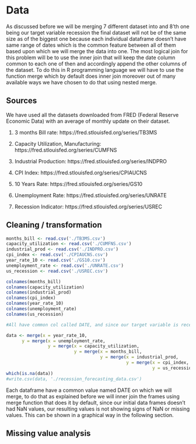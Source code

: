 # Data 
As discussed before we will be merging 7 different dataset into and 8'th one being our target variable recession the final dataset will not be of the same size as of the biggest one because each individual dataframe doesn't have same range of dates which is the common feature between all of them based upon which we will merge the data into one. The most logical join for this problem will be to use the inner join that will keep the date column common to each one of then and accordingly append the other columns of the dataset. To do this in R programming language we will have to use the function merge which by default does inner join moreover out of many available ways we have chosen to do that using nested merge.

## Sources
We have used all the datasets downloaded from FRED (Federal Reserve Economic Data) with an average of monthly update on their dataset. 

1. 3 months Bill rate: https://fred.stlouisfed.org/series/TB3MS

2. Capacity Utilization, Manufacturing: https://fred.stlouisfed.org/series/CUMFNS

3. Industrial Production: https://fred.stlouisfed.org/series/INDPRO

4. CPI Index: https://fred.stlouisfed.org/series/CPIAUCNS

5. 10 Years Rate: https://fred.stlouisfed.org/series/GS10

6. Unemployment Rate: https://fred.stlouisfed.org/series/UNRATE

7. Recession Indicator: https://fred.stlouisfed.org/series/USREC

## Cleaning / transformation
```r
months_bill <- read.csv('./TB3MS.csv')
capacity_utilization <- read.csv('./CUMFNS.csv')
industrial_prod <- read.csv('./INDPRO.csv')
cpi_index <- read.csv('./CPIAUCNS.csv')
year_rate_10 <- read.csv('./GS10.csv')
unemployment_rate <- read.csv('./UNRATE.csv')
us_recession <- read.csv('./USREC.csv')

colnames(months_bill)
colnames(capacity_utilization)
colnames(industrial_prod)
colnames(cpi_index)
colnames(year_rate_10)
colnames(unemployment_rate)
colnames(us_recession)

#All have common col called DATE, and since our target variable is recession we have to get data filtered according to the available DATE in recession table.

data <- merge(x = year_rate_10, 
      y = merge(x = unemployment_rate, 
                y = merge(x = capacity_utilization, 
                          y = merge(x = months_bill, 
                                    y = merge(x = industrial_prod, 
                                              y = merge(x = cpi_index, 
                                                        y = us_recession), by = 'DATE'), by = 'DATE'), by = 'DATE'), by = 'DATE'), by = 'DATE')
which(is.na(data))
#write.csv(data, './recession_forecasting_data.csv')
```

Each dataframe have a common value named DATE on which we will merge, to do that as explained before we will inner join the frames using merge function that does it by default, since our initial data frames doesn't had NaN values, our resulting values is not showing signs of NaN or missing values. This can be shown in a graphical way in the following section.

## Missing value analysis



